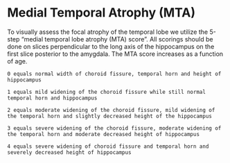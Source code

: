 # Medial Temporal Atrophy (MTA) {#mta}
To visually assess the focal atrophy of the temporal lobe we utilize the 5-step "medial temporal lobe atrophy (MTA) score". All scorings should be done on slices perpendicular to the long axis of the hippocampus on the first slice posterior to the amygdala. The MTA score increases as a function of age.  

`0 equals normal width of choroid fissure, temporal horn and height of hippocampus`

`1 equals mild widening of the choroid fissure while still normal temporal horn and hippocampus`

`2 equals moderate widening of the choroid fissure, mild widening of the temporal horn and slightly decreased height of the hippocampus`

`3 equals severe widening of the choroid fissure, moderate widening of the temporal horn and moderate decreased height of hippocampus`

`4 equals severe widening of choroid fissure and temporal horn and severely decreased height of hippocampus`


